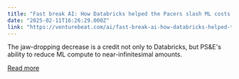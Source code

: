 ```yaml
---
title: "Fast break AI: How Databricks helped the Pacers slash ML costs 12,000X% while speeding up insights"
date: "2025-02-11T16:26:29.000Z"
link: "https://venturebeat.com/ai/fast-break-ai-how-databricks-helped-the-pacers-slash-ml-costs-12000x-while-speeding-up-insights/"
---
```


The jaw-dropping decrease is a credit not only to Databricks, but PS&#038;E's ability to reduce ML compute to near-infinitesimal amounts.  

[Read more](https://venturebeat.com/ai/fast-break-ai-how-databricks-helped-the-pacers-slash-ml-costs-12000x-while-speeding-up-insights/)
